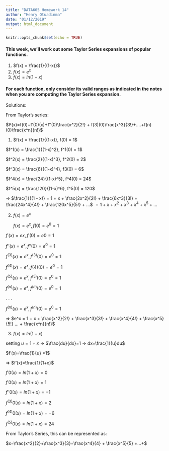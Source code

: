 ```yaml
---
title: "DATA605 Homework 14"
author: "Henry Otuadinma"
date: "01/12/2019"
output: html_document
---
```


```r
knitr::opts_chunk$set(echo = TRUE)
```

#### This week, we'll work out some Taylor Series expansions of popular functions.
1. $f(x) = \frac{1}{(1-x)}$
2. $f(x) = e^x$
3. $f(x) = ln(1 + x)$

#### For each function, only consider its valid ranges as indicated in the notes when you are computing the Taylor Series expansion.

Solutions:

From Taylor's series:

$P(x)=f(0)+f′(0)(x)+f′′(0)\frac{x^2}{2!} + f(3)(0)\frac{x^3}{3!}+....+f(n)(0)\frac{x^n}{n!}$

1. $f(x) = \frac{1}{(1-x)}, f(0) = 1$
  
  $f^1(x) = \frac{1}{(1-x)^2}, f^1(0) = 1$
  
  $f^2(x) = \frac{2}{(1-x)^3}, f^2(0) = 2$
  
  $f^3(x) = \frac{6}{(1-x)^4}, f3(0) = 6$
  
  $f^4(x) = \frac{24}{(1-x)^5}, f^4(0) = 24$
  
  $f^5(x) = \frac{120}{(1-x)^6}, f^5(0) = 120$
  
  => $\frac{1}{(1 - x)} = 1 + x + \frac{2x^2}{2!} + \frac{6x^3}{3!} + \frac{24x^4}{4!} + \frac{120x^5}{5!} + ...$
  $= 1 + x + x^2 + x^3 + x^4 + x^5 + ...$


2. $f(x) = e^x$
  
   $f(x)=e^x, f(0)=e^0 = 1$

  $f'(x)=ex, f'(0)=e0 = 1$

  $f''(x)=e^x , f''(0)=e^0 = 1$

  $f^{(3)}(x)=e^x , f^{(3)}(0)=e^0 = 1$

  $f^{(4)}(x)=e^x , f(4)(0)=e^0 = 1$

  $f^{(5)}(x)=e^x , f^{(5)}(0)=e^0 = 1$

  $f^{(n)}(x)=e^x , f^{(n)}(0)=e^0 = 1$

  $.$
  $.$
  $.$

  $f^{(n)}(x)=e^x , f^{(n)}(0)=e^0 = 1$
  
  => $e^x = 1 + x + \frac{x^2}{2!} + \frac{x^3}{3!} + \frac{x^4}{4!} + \frac{x^5}{5!} ...  + \frac{x^n}{n!}$




3. $f(x) = ln(1 + x)$

setting $u=1+x$ => $\frac{du}{dx}=1 => dx=\frac{1}{u}du$

$f′(x)=\frac{1}{u} *1$

=> $f′(x)=\frac{1}{1+x}$

$f'0(x)=ln(1+x)=0$

$f′0(x)=ln(1+x)=1$

$f′′0(x)=ln(1+x)=−1$

$f^{(3)}0(x)=ln(1+x)=2$

$f^{(4)}0(x)=ln(1+x)=−6$

$f^{(5)}0(x)=ln(1+x)=24$

From Taylor’s Series, this can be represented as: 

$x−\frac{x^2}{2}+\frac{x^3}{3}−\frac{x^4}{4} + \frac{x^5}{5} +...+$











































































